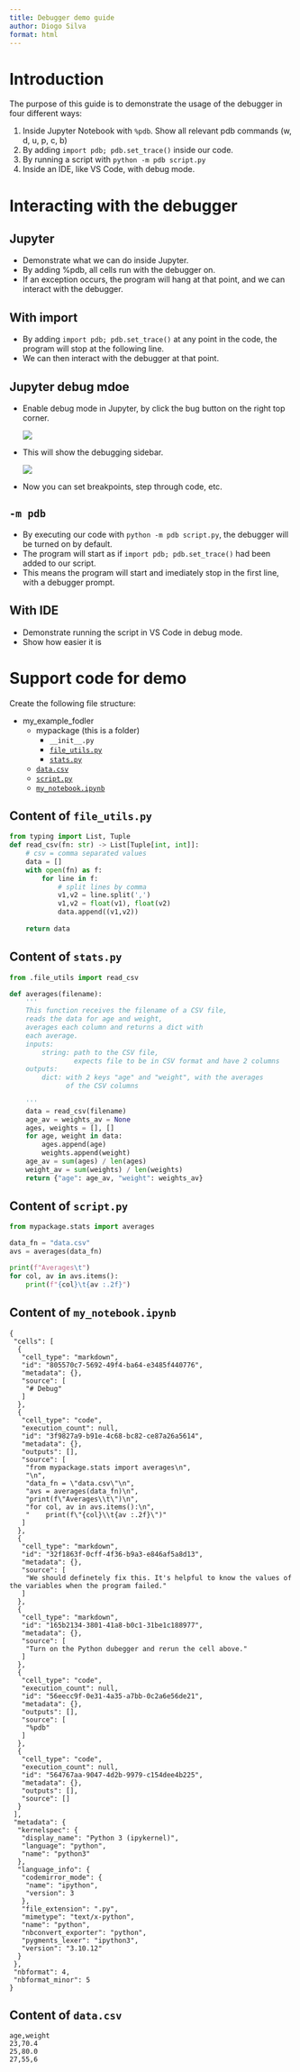 ```yaml
---
title: Debugger demo guide
author: Diogo Silva
format: html
---
```


# Introduction

The purpose of this guide is to demonstrate the usage of the debugger in four different ways:

1. Inside Jupyter Notebook with `%pdb`. Show all relevant pdb commands (w, d, u, p, c, b)
2. By adding `import pdb; pdb.set_trace()` inside our code.
3. By running a script with `python -m pdb script.py`
4. Inside an IDE, like VS Code, with debug mode.


# Interacting with the debugger

## Jupyter

- Demonstrate what we can do inside Jupyter.
- By adding %pdb, all cells run with the debugger on.
- If an exception occurs, the program will hang at that point, and we can interact with the debugger.

## With import

- By adding `import pdb; pdb.set_trace()` at any point in the code, the program will stop at the following line.
- We can then interact with the debugger at that point.

## Jupyter debug mdoe

- Enable debug mode in Jupyter, by click the bug button on the right top corner.

    ![](img/jupyter_debug_button.png)

- This will show the debugging sidebar.

    ![](img/jupyter_debug_sidebar.png)

- Now you can set breakpoints, step through code, etc.


## `-m pdb`

- By executing our code with `python -m pdb script.py`, the debugger will be turned on by default.
- The program will start as if `import pdb; pdb.set_trace()` had been added to our script.
- This means the program will start and imediately stop in the first line, with a debugger prompt.

## With IDE

- Demonstrate running the script in VS Code in debug mode.
- Show how easier it is 



# Support code for demo

Create the following file structure:

- my_example_fodler
    - mypackage (this is a folder)
        - `__init__.py`
        - [`file_utils.py`](#content-of-file_utils.py)
        - [`stats.py`](#content-of-stats.py)
    - [`data.csv`](#content-of-data.csv)
    - [`script.py`](#content-of-script.py)
    - [`my_notebook.ipynb`](#content-of-my_notebook.ipynb)



## Content of `file_utils.py`

```python
from typing import List, Tuple
def read_csv(fn: str) -> List[Tuple[int, int]]:
    # csv = comma separated values
    data = []
    with open(fn) as f:
        for line in f:
            # split lines by comma
            v1,v2 = line.split(',')
            v1,v2 = float(v1), float(v2)
            data.append((v1,v2))
                
    return data
```

## Content of `stats.py`

```python
from .file_utils import read_csv

def averages(filename):
    '''
    This function receives the filename of a CSV file,
    reads the data for age and weight,
    averages each column and returns a dict with 
    each average.
    inputs:
        string: path to the CSV file,
                expects file to be in CSV format and have 2 columns
    outputs:
        dict: with 2 keys "age" and "weight", with the averages
              of the CSV columns
        
    '''
    data = read_csv(filename)
    age_av = weights_av = None
    ages, weights = [], []
    for age, weight in data:
        ages.append(age)
        weights.append(weight)
    age_av = sum(ages) / len(ages)
    weight_av = sum(weights) / len(weights)
    return {"age": age_av, "weight": weights_av}
```


## Content of `script.py`

```python
from mypackage.stats import averages

data_fn = "data.csv"
avs = averages(data_fn)

print(f"Averages\t")
for col, av in avs.items():
    print(f"{col}\t{av :.2f}")
```



## Content of `my_notebook.ipynb`

```text
{
 "cells": [
  {
   "cell_type": "markdown",
   "id": "805570c7-5692-49f4-ba64-e3485f440776",
   "metadata": {},
   "source": [
    "# Debug"
   ]
  },
  {
   "cell_type": "code",
   "execution_count": null,
   "id": "3f9827a9-b91e-4c68-bc82-ce87a26a5614",
   "metadata": {},
   "outputs": [],
   "source": [
    "from mypackage.stats import averages\n",
    "\n",
    "data_fn = \"data.csv\"\n",
    "avs = averages(data_fn)\n",
    "print(f\"Averages\\t\")\n",
    "for col, av in avs.items():\n",
    "    print(f\"{col}\\t{av :.2f}\")"
   ]
  },
  {
   "cell_type": "markdown",
   "id": "32f1863f-0cff-4f36-b9a3-e846af5a8d13",
   "metadata": {},
   "source": [
    "We should definetely fix this. It's helpful to know the values of the variables when the program failed."
   ]
  },
  {
   "cell_type": "markdown",
   "id": "165b2134-3801-41a8-b0c1-31be1c188977",
   "metadata": {},
   "source": [
    "Turn on the Python dubegger and rerun the cell above."
   ]
  },
  {
   "cell_type": "code",
   "execution_count": null,
   "id": "56eecc9f-0e31-4a35-a7bb-0c2a6e56de21",
   "metadata": {},
   "outputs": [],
   "source": [
    "%pdb"
   ]
  },
  {
   "cell_type": "code",
   "execution_count": null,
   "id": "564767aa-9047-4d2b-9979-c154dee4b225",
   "metadata": {},
   "outputs": [],
   "source": []
  }
 ],
 "metadata": {
  "kernelspec": {
   "display_name": "Python 3 (ipykernel)",
   "language": "python",
   "name": "python3"
  },
  "language_info": {
   "codemirror_mode": {
    "name": "ipython",
    "version": 3
   },
   "file_extension": ".py",
   "mimetype": "text/x-python",
   "name": "python",
   "nbconvert_exporter": "python",
   "pygments_lexer": "ipython3",
   "version": "3.10.12"
  }
 },
 "nbformat": 4,
 "nbformat_minor": 5
}
```


## Content of `data.csv`

```text
age,weight
23,70.4
25,80.0
27,55,6
```